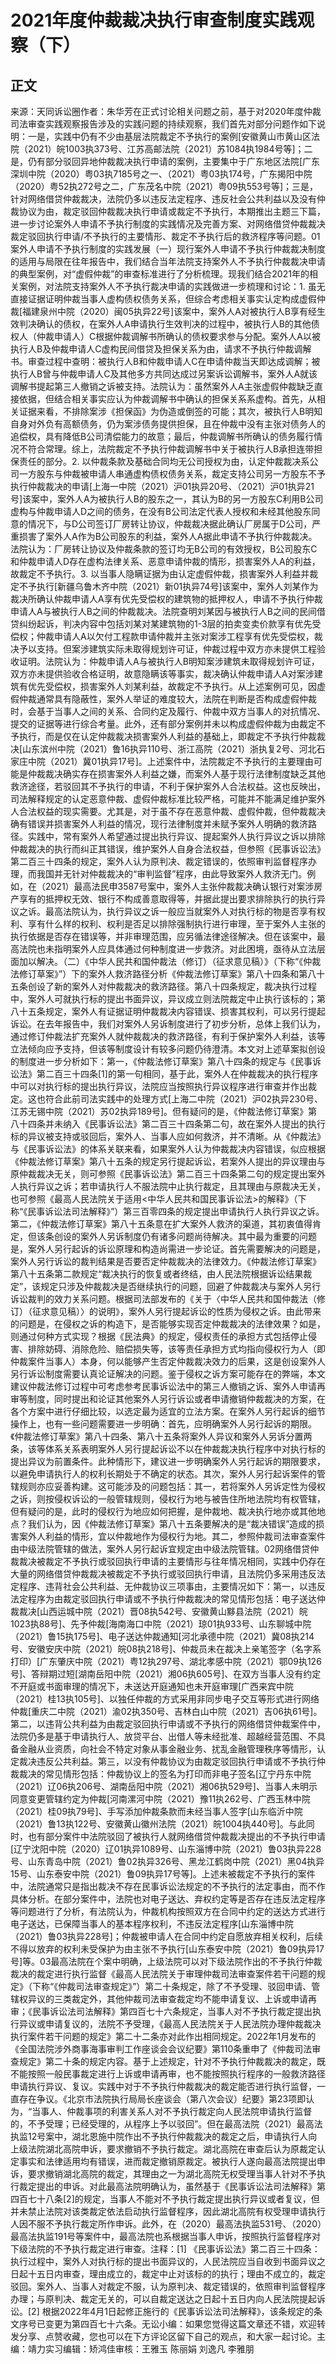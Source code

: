# 2021年度仲裁裁决执行审查制度实践观察（下）
## 正文
来源：天同诉讼圈作者：朱华芳在正式讨论相关问题之前，基于对2020年度仲裁司法审查实践观察报告涉及的实践问题的持续观察，我们首先对部分问题作如下说明：一是，实践中仍有不少由基层法院裁定不予执行的案例[安徽黄山市黄山区法院（2021）皖1003执373号、江苏高邮法院（2021）苏1084执1984号等]；二是，仍有部分驳回异地仲裁裁决执行申请的案例，主要集中于广东地区法院[广东深圳中院（2020）粤03执7185号之一、（2021）粤03执174号，广东揭阳中院（2020）粤52执272号之二，广东茂名中院（2021）粤09执553号等]；三是，针对网络借贷仲裁裁决，法院仍多以违反法定程序、违反社会公共利益以及没有仲裁协议为由，裁定驳回仲裁裁决执行申请或裁定不予执行，本期推出主题三下篇，进一步讨论案外人申请不予执行制度的实践情况及完善方案、对网络借贷仲裁裁决裁定驳回执行申请/不予执行的主要情形、裁定不予执行后的救济程序等问题。01案外人申请不予执行制度的实践发展（一）现行案外人申请不予执行仲裁裁决制度的适用与局限在往年报告中，我们结合当年法院支持案外人不予执行仲裁裁决申请的典型案例，对“虚假仲裁”的审查标准进行了分析梳理。现我们结合2021年的相关案例，对法院支持案外人不予执行裁决申请的实践做进一步梳理和讨论：1. 虽无直接证据证明仲裁当事人虚构债权债务关系，但综合考虑相关事实认定构成虚假仲裁[福建泉州中院（2020）闽05执异22号]该案中，案外人A对被执行人B享有经生效判决确认的债权，在案外人A申请执行生效判决的过程中，被执行人B的其他债权人（仲裁申请人）C根据仲裁调解书所确认的债权要求参与分配。案外人A以被执行人B及仲裁申请人C虚构民间借贷及担保关系为由，请求不予执行仲裁调解书。审查过程中查明：被执行人B和仲裁申请人C在申请仲裁当天即达成调解；被执行人B曾与仲裁申请人C及其他多方共同达成过另案诉讼调解书，案外人A就该调解书提起第三人撤销之诉被支持。法院认为：虽然案外人A主张虚假仲裁缺乏直接依据，但结合相关事实应认为仲裁调解书中确认的担保关系系虚构。首先，从相关证据来看，不排除案涉《担保函》为伪造或倒签的可能；其次，被执行人B明知自身对外负有高额债务，仍为案涉债务提供担保，且在仲裁中没有主张对债务人的追偿权，具有降低B公司清偿能力的故意；最后，仲裁调解书所确认的债务履行情况不符合常理。综上，法院裁定不予执行仲裁调解书中关于被执行人B承担连带担保责任的部分。2. 以仲裁条款及基础合同均无公司授权为由，认定仲裁裁决系公司一方股东与仲裁被申请人串通虚构债权债务关系，裁定支持公司另一方股东不予执行仲裁裁决的申请[上海一中院（2021）沪01执异20号、（2021）沪01执异21号]该案中，案外人A为被执行人B的股东之一，其认为B的另一方股东C利用B公司虚构与仲裁申请人D之间的债务，在没有B公司法定代表人授权和未经其他股东同意的情况下，与D公司签订厂房转让协议，仲裁裁决据此确认厂房属于D公司，严重损害了案外人A作为B公司股东的利益，案外人A据此申请不予执行仲裁裁决。法院认为：厂房转让协议及仲裁条款的签订均无B公司的有效授权，B公司股东C和仲裁申请人D存在虚构法律关系、恶意申请仲裁的情形，损害案外人A的利益，故裁定不予执行。3. 以当事人隐瞒证据为由认定虚假仲裁，损害案外人利益并裁定不予执行[新疆乌鲁木齐中院（2021）新01执异74号]该案中，案外人刘某作为裁决所确认仲裁申请人A享有优先受偿权的建筑物的抵押权人，申请不予执行仲裁申请人A与被执行人B之间的仲裁裁决。法院查明刘某因与被执行人B之间的民间借贷纠纷起诉，判决内容中包括刘某对某建筑物的1-3层的拍卖变卖价款享有优先受偿权；仲裁申请人A以欠付工程款申请仲裁并主张对案涉工程享有优先受偿权，裁决予以支持。但案涉建筑实际未取得规划许可证，仲裁过程中双方亦未提供工程验收证明。法院认为：仲裁申请人A与被执行人B明知案涉建筑未取得规划许可证，双方亦未提供验收合格证明，故意隐瞒该等事实，裁决确认仲裁申请人A对案涉建筑有优先受偿权，损害案外人刘某利益，故裁定不予执行。从上述案例可见，因虚假仲裁通常具有隐蔽性，案外人举证的难度较大，法院在判断是否构成虚假仲裁时，会基于当事人之间的关系、合同约定及履行、仲裁中双方当事人的对抗情况、提交的证据等进行综合考量。此外，还有部分案例并未以构成虚假仲裁为由裁定不予执行，而是仅在认定仲裁裁决损害案外人利益的基础上，即裁定不予执行仲裁裁决[山东滨州中院（2021）鲁16执异110号、浙江高院（2021）浙执复2号、河北石家庄中院（2021）冀01执异17号]。上述案件中，法院裁定不予执行的主要理由可能是仲裁裁决确实存在损害案外人利益之嫌，而案外人基于现行法律制度缺乏其他救济途径，若驳回其不予执行的申请，不利于保护案外人合法权益。这也反映出，司法解释规定的认定恶意仲裁、虚假仲裁标准比较严格，可能并不能满足维护案外人合法权益的现实需要。尤其是，对于虽不存在恶意仲裁、虚假仲裁，但仲裁裁决确有错误并损害案外人利益的情况，现行法律制度并未赋予案外人明确的救济路径。实践中，常有案外人希望通过提出执行异议、提起案外人执行异议之诉以排除仲裁裁决的执行而纠正其错误，维护案外人自身合法权益，但参照《民事诉讼法》第二百三十四条的规定，案外人认为原判决、裁定错误的，依照审判监督程序办理，而我国并无针对仲裁裁决的“审判监督”程序，由此导致案外人救济无门。例如，在（2021）最高法民申3587号案中，案外人主张仲裁裁决确认银行对案涉房产享有的抵押权无效、银行不构成善意取得等，并据此提出要求排除执行的执行异议之诉。最高法院认为，执行异议之诉一般应当就案外人对执行标的物是否享有权利、享有什么样的权利、权利是否足以排除强制执行进行审理，至于案外人主张的执行依据是否存在错误等，并非审理范围，应另循法律途径解决。但在该案中，最高法院也未指明案外人应具体通过何种制度进一步救济。对此困境，亟待从立法层面加以解决。（二）《中华人民共和国仲裁法（修订）（征求意见稿）》（下称“《仲裁法修订草案》”）下的案外人救济路径分析《仲裁法修订草案》第八十四条和第八十五条创设了新的案外人对仲裁裁决的救济路径。第八十四条规定，裁决执行过程中，案外人可就执行标的提出书面异议，异议成立则法院裁定中止执行该标的；第八十五条规定，案外人有证据证明仲裁裁决内容错误、损害其权利，可以另行提起诉讼。在去年报告中，我们对案外人另诉制度进行了初步分析，总体上我们认为，通过修订仲裁法扩充案外人就仲裁裁决的救济路径，有利于保护案外人利益，该等立法倾向应予支持，但该等制度设计有较多问题仍待澄清。本文对上述草案拟创设的制度进一步分析如下：第一，《仲裁法修订草案》第八十四条的规定与《民事诉讼法》第二百三十四条[1]的第一句相同，基于此，案外人在仲裁裁决的执行程序中可以对执行标的提出执行异议，法院应当按照执行异议程序进行审查并作出裁定。这也符合此前司法实践中的处理方式[上海二中院（2021）沪02执异230号、江苏无锡中院（2021）苏02执异189号]。但有疑问的是，《仲裁法修订草案》第八十四条并未纳入《民事诉讼法》第二百三十四条第二句，故在案外人提出的执行标的异议被支持或驳回后，案外人、当事人应如何救济，并不清晰。从《仲裁法》与《民事诉讼法》的体系关联来看，如果案外人认为仲裁裁决内容错误，似应根据《仲裁法修订草案》第八十五条的规定另行提起诉讼，若案外人提出的异议理由与原仲裁裁决无关，则可参照《民事诉讼法》第二百三十四条第二句的规定提出案外人执行异议之诉；若申请执行人不服法院中止执行裁定，且其理由与原裁决无关，也可参照《最高人民法院关于适用<中华人民共和国民事诉讼法>的解释》（下称“《民事诉讼法司法解释》”）第三百零四条的规定提出申请执行人执行异议之诉。第二，《仲裁法修订草案》第八十五条意在扩大案外人救济的渠道，其初衷值得肯定，但该条创设的案外人另诉制度仍有诸多问题尚待解决。其中最为重要的问题是，案外人另行起诉的诉讼原理和构造尚需进一步论证。首先需要解决的问题是，案外人另行诉讼的裁判结果是否要否定仲裁裁决的法律效力。《仲裁法修订草案》第八十五条第二款规定“裁决执行的恢复或者终结，由人民法院根据诉讼结果裁定”，该规定只涉及仲裁裁决是否继续执行的问题，回避了仲裁裁决与案外人另行诉讼裁判的效力关系问题。根据司法部发布的《关于〈中华人民共和国仲裁法（修订）（征求意见稿）〉的说明》，案外人另行提起诉讼的性质为侵权之诉。由此带来的问题是，在侵权之诉的构造下，是否能够实现否定仲裁裁决的法律效果？如是，则通过何种方式实现？根据《民法典》的规定，侵权责任的承担方式包括停止侵害、排除妨碍、消除危险、赔偿损失等，该等责任承担方式均指向侵权行为人（即仲裁案件当事人）本身，何以能够产生否定仲裁裁决效力的后果，这是创设案外人另行诉讼制度需要认真论证解决的问题。鉴于侵权之诉方案可能存在的弊端，本文建议仲裁法修订过程中可考虑参考民事诉讼法中的第三人撤销之诉、案外人申请再审等制度，同时提出和论证其他案外人另行诉讼或者申请撤销仲裁裁决的方案，在各个方案中进行仔细比较，以选定最为适宜的立法方案。在案外人另行起诉的细节操作上，也有一些问题需要进一步明确：首先，应明确案外人另行起诉的期限。《仲裁法修订草案》第八十四条、第八十五条将案外人异议和案外人另诉分置两条，该等体系关系表明案外人另行提起诉讼不以在仲裁裁决执行程序中对执行标的提出异议为前置条件。此种情形下，建议进一步明确案外人另行起诉的期限要求，以避免申请执行人的权利长期处于不确定的状态。其次，案外人另行起诉案件的管辖规则亦应妥善构建。这可能涉及的问题包括：其一，若将案外人另诉定性为侵权之诉，则按侵权诉讼的一般管辖规则，侵权行为地与被告住所地法院均有权管辖，但有疑问的是，此时的侵权行为地应如何把握，是仲裁地、裁决执行地亦或其他地点？我们认为，因《仲裁法修订草案》第八十五条要解决的是“裁决错误”造成的损害案外人利益的情形，宜以仲裁地作为侵权行为地。其二，参照仲裁司法审查案件由中级法院管辖的做法，案外人另行起诉宜规定由中级法院管辖。02网络借贷仲裁裁决被裁定不予执行或驳回执行申请的主要情形与往年情况相同，实践中仍存在大量的网络借贷仲裁裁决被裁定不予执行或驳回执行申请，且法院仍多采用违反法定程序、违背社会公共利益、无仲裁协议三项事由，主要情况如下：第一，以违反法定程序为由裁定驳回执行申请或不予执行仲裁裁决的常见情形包括：电子送达仲裁裁决[山西运城中院（2021）晋08执542号、安徽黄山黟县法院（2021）皖1023执88号]、先予仲裁[海南海口中院（2021）琼01执933号、山东聊城中院（2021）鲁15执175号]、电子送达仲裁通知[河北承德中院（2021）冀08执214号、安徽安庆中院（2021）皖08执218号]、仲裁员未在裁决上亲笔签字（名字系打印）[广东肇庆中院（2021）粤12执297号、湖北孝感中院（2021）鄂09执126号]、答辩期过短[湖南岳阳中院（2021）湘06执605号]、在双方当事人没有约定不开庭或书面审理的情况下，未送达开庭通知也未开庭审理[广西来宾中院（2021）桂13执105号]、以独任仲裁的方式采用非同步电子交互等形式进行网络仲裁[重庆二中院（2021）渝02执350号、吉林白山中院（2021）吉06执61号]。第二，以违背公共利益为由裁定驳回执行申请或不予执行的网络借贷仲裁案件中，法院仍多是基于申请执行人、放贷平台、出借人等未经批准、超越经营范围、不具备金融从业资质，向社会不特定对象从事金融业务、扰乱金融管理秩序等情形，认定裁决违反公共利益。第三，以没有仲裁协议为由裁定驳回执行申请或不予执行仲裁裁决的常见情形包括：仲裁协议上的签名为打印而非电子签名[辽宁丹东中院（2021）辽06执206号、湖南岳阳中院（2021）湘06执529号]、当事人未明示同意变更管辖约定为仲裁[河南漯河中院（2021）豫11执262号、广西玉林中院（2021）桂09执79号]、手写添加仲裁条款而未经当事人签字[山东临沂中院（2021）鲁13执122号、安徽黄山徽州法院（2021）皖1004执440号]。与此同时，也有部分案件中法院驳回了被执行人就网络借贷仲裁裁决提出的不予执行申请[辽宁沈阳中院（2020）辽01执异1089号、山东淄博中院（2021）鲁03执异228号、山东青岛中院（2021）鲁02执异326号、黑龙江鹤岗中院（2021）黑04执异15号、山东泰安中院（2021）鲁09执异17号等]。上述未被裁定不予执行的案件中，法院通常只是指出裁决不存在民事诉讼法规定的不予执行的法定事由，而不作具体分析。在部分案件中，法院也对电子送达、弃权约定等是否存在违反法定程序等问题进行了分析，有法院认为，仲裁机构按照双方在合同中约定的送达方式进行电子送达，已保障当事人的基本程序权利，不违反法定程序[山东淄博中院（2021）鲁03执异228号]；仲裁被申请人在合同中约定自愿放弃相关权利，后续不得以放弃的权利未受保护为由主张不予执行[山东泰安中院（2021）鲁09执异17号]等。03最高法院在个案中明确，上级法院可以对下级法院作出的不予执行仲裁裁决的裁定进行执行监督《最高人民法院关于审理仲裁司法审查案件若干问题的规定》（下称“《仲裁司法审查规定》”）第二十条规定，除了不予受理、驳回申请、管辖权异议的三类裁定外，其他仲裁司法审查裁定均不能申请复议、上诉或申请再审；《民事诉讼法司法解释》第四百七十六条规定，当事人对不予执行裁定提出执行异议或申请复议的，法院不予受理，《最高人民法院关于人民法院办理仲裁裁决执行案件若干问题的规定》第二十二条亦对此作出相同规定。2022年1月发布的《全国法院涉外商事海事审判工作座谈会会议纪要》第110条重申了《仲裁司法审查规定》第二十条的规定内容。基于上述规定，针对不予执行仲裁裁决的裁定，既不能按照一般民事裁定进行上诉或申请再审，也不能按照执行程序的一般救济路径申请执行异议、复议。实践中对于不予执行仲裁裁决的裁定能否进行执行监督，一直存在争议。《北京市法院执行局局长座谈会（第八次会议）纪要》第23项即认为，“当事人、仲裁事项的利害关系人对不予执行裁定向人民法院申请执行监督的，不予受理；已经受理的，从程序上予以驳回”。但在最高法院（2021）最高法执监12号案中，湖北恩施中院作出不予执行仲裁裁决的裁定之后，申请执行人向上级法院湖北高院申诉，要求撤销不予执行裁定。湖北高院在审查后认为原裁定认定事实和法律适用均有错误，进而裁定撤销原裁定。被执行人遂向最高法院提出申诉，要求撤销湖北高院的裁定，其理由之一为湖北高院无权受理当事人针对不予执行裁定提出的申诉。对此最高法院明确认为，虽然基于《民事诉讼法司法解释》第四百七十八条[2]的规定，当事人不能对不予执行裁定提出执行异议或者复议，但并未禁止法院对该类裁定依法启动执行监督程序，因此湖北高院有权受理申请执行人因不服不予执行裁定所作申诉。此外，在（2020）最高法执监531号、（2020）最高法执监191号等案件中，最高法院也系根据当事人申诉，按照执行监督程序对下级法院的不予执行裁定进行审查。注释：[1] 《民事诉讼法》第二百三十四条：执行过程中，案外人对执行标的提出书面异议的，人民法院应当自收到书面异议之日起十五日内审查，理由成立的，裁定中止对该标的的执行；理由不成立的，裁定驳回。案外人、当事人对裁定不服，认为原判决、裁定错误的，依照审判监督程序办理；与原判决、裁定无关的，可以自裁定送达之日起十五日内向人民法院提起诉讼。[2] 根据2022年4月1日起修正施行的《民事诉讼法司法解释》，该条规定的条文序号已变更为第四百七十六条。无讼小编：如果您觉得这篇文章还不错，欢迎转发分享、点赞收藏，您也可以在下方评论区留下自己的观点，和大家一起讨论。主编：靖力实习编辑：矫鸿佳审核：王雅玉 陈丽娟 刘逸凡 李雅朋
